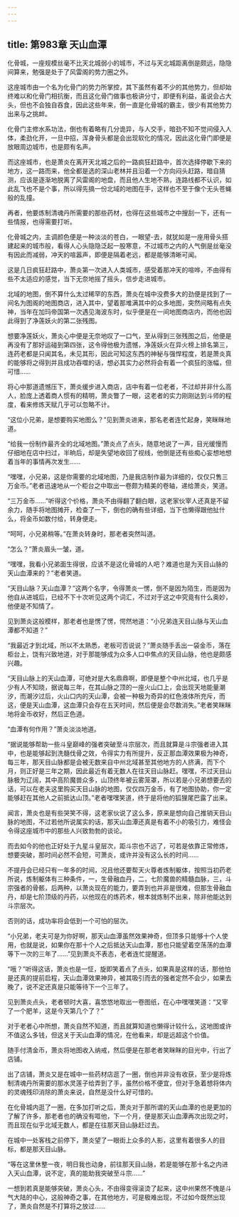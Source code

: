 ```yaml
---
---
---
```

title: 第983章 天山血潭
---



化骨城，一座规模丝毫不比天北城弱小的城市，不过与天北城距离倒是颇远，隐隐间算来，勉强是处于了风雷阁的势力圈之外。

这座城市由一个名为化骨门的势力所掌控，其下虽然有着不少的其他势力，但却始终难以和化骨门相抗衡，而且这化骨门做事也极讲分寸，即便有利益，虽说会占大头，但也不会独自吞食，因此这些年来，倒一直是化骨城的霸主，很少有其他势力出来与之挑衅。

化骨门主修水系功法，倒也有着略有几分诡异，与人交手，暗劲不知不觉间侵入人体，柔劲化开，一旦中招，浑身骨头都是会出现软化的情况，因此这化骨门即便是放眼周边城市，也是颇有名声。

而这座城市，也是萧炎在离开天北城之后的一路疯狂赶路中，首次选择停歇下来的地方，这一路而来，他全都是选的深山老林并且沿着一个方向闷头赶路，暗自猜测，应该是逐渐地脱离了风雷阁的地盘，而且他人生地不熟，连路线都不认识，如此乱飞也不是个事，所以得先搞一份北域的地图在手，这样也不至于像个无头苍蝇般的乱撞。

再者，他要炼制清魂丹所需要的那些药材，也得在这些城市之中搜刮一下，还有一些情报，也得需要打听。

化骨城之内，主调颜色便是一种淡淡的苍白，一眼望-去，就犹如是一座用骨头搭建起来的城市般，看得人心头隐隐泛起一股寒意，不过城市之内的人气倒是丝毫没有因此而减弱，冲天的喧嚣声，即便是隔着老远，都是能够清晰可闻。

这是几日疯狂赶路中，萧炎第一次进入人类城市，感受着那冲天的喧哗，不由得有些不太适应的感觉，当下无奈地摇了摇头，信步走进城市。

北域的地图，倒不算什么太过稀罕的东西，萧炎在城中没费多大的劲便是找到了一间名为图阁的地图商店，进入其中，望着那堆满其中的众多地图，突然间略有点失神，当年在加玛帝国第一次遇见海波东时，似乎便是在一间地图商店内，而他也因此得到了净莲妖火的第二张残图。

想要净莲妖火，萧炎心中便是无奈地叹了一口气，至从得到三张残图之后，他便是再没有了那好运碰到第四张，这令得他极为遗憾，净莲妖火在异火榜上排名第三，连药老都是只闻其名，未见其形，因此可知这东西的神秘与强悍程度，若是萧炎真的能够将之得到并且成功吞噬的话，想必其实力必然将会有着一个疯狂的涨幅，但可惜……

将心中那道遗憾压下，萧炎缓步进入商店，店中有着一位老者，不过却并非什么高人，脸庞上透着商人惯有的精明，萧炎瞥了一眼，这老者的实力刚刚达到斗师的程度，看来修炼天赋几乎可以忽略不计。

“这位小兄弟，是想要购买地图么？”见到萧炎进来，那名老者连忙起身，笑眯眯地道。

“给我一份制作最齐全的北域地图。”萧炎点了点头，随意地说了一声，目光缓慢而仔细地在店中扫过，半晌后，却是失望地收回了视线，他倒是还有些痴心妄想地想着当年的事情再次发生……

“嘿嘿，小兄弟，这是你需要的北域地图，乃是我店制作最为详细的，仅仅只售三万金币。”老者迅速地从一个柜台之中取出一卷颇为精美的卷轴，递给萧炎，笑道。

“三万金币……”听得这个价格，萧炎不由得翻了翻白眼，这老家伙宰人还真是不留余力，随手将地图摊开，检查了一下，倒也的确有些详细，当下也懒得跟他扯什么，将金币如数付给，转身便走。

“呵呵，小兄弟稍等。”在萧炎转身时，那老者突然叫道。

“怎么？”萧炎眉头一皱，道。

“嘿嘿，我看小兄弟面生得很，应该不是这化骨城的人吧？难道也是为天目山脉的天山血潭来的？”老者笑道。

“天目山脉？天山血潭？”这两个名字，令得萧炎一愣，倒不是因为陌生，而是因为他自从进城后，已经不下十次听见这两个词汇，不过对于这之中究竟有什么奥妙，他便是不知情了。

见到萧炎这般模样，那老者也是愣了愣，愕然地道：“小兄弟连天目山脉与天山血潭都不知道？”

“我最近才到北域，所以不太熟悉，老板可否说说？”萧炎随手丢出一袋金币，落在柜台上，饶有兴致地道，对于那能够成为众多人口中焦点的天目山脉，他也是颇感兴趣。

“天目山脉上的天山血潭，可绝对是大名鼎鼎啊，即便是整个中州北域，也几乎是少有人不知晓，据说每三年，在其山脉之顶的一座火山口上，会出现天地能量潮汐，而潮汐过后，火山口内的天山潭，会被一种极为奇异的红色液体所充斥，而这，便是天山血潭，这血潭只会存在五天时间，然后便是会尽数消失。”老者笑眯眯地将金币收好，然后正色道。

“血潭有何作用？”萧炎淡淡地道。

“据说能够帮助一些斗皇巅峰的强者突破至斗宗层次，而且就算是斗宗强者进入其中，也是能够起到洗髓伐骨之效，令得实力有所提升，反正那血潭效果极为神奇，每三年，那天目山脉都是会被无数来自中州北域甚至其他地方的人挤满，而下个月，则正好是三年之期，因此最近有着无数人在往天目山脉赶。嘿嘿，不过天目山脉极为辽阔，其中高阶魔兽众多，山顶终年被云雾笼罩，所以若是小兄弟想要去的话，可以在老夫这里购买天目山脉的地图，仅仅四万金币，有了地图协助，你一定能够赶在其他人之前抵达山顶。”老者嘿嘿笑道，终于是将他的狐狸尾巴露了出来。

闻言，萧炎也是有些哭笑不得，这老家伙说了这么多，原来是想向自己推销天目山脉的地图，不过若他所说属实的话，那天山血潭还真是有着不小的吸引力，难怪会令得这座城市中的那些人兴致勃勃的谈论。

而去如今的他也正好处于九星斗皇层次，距斗宗也不远了，可若是依靠正常修炼，想要突破，那时间必然不会短，可萧炎，或许并没有这么长的时间……

不提丹会已经只有一年多的时间，况且他还要帮天火尊者炼制躯体，按照当初药老所说，炼制躯体有三种条件，一，生骨融血丹，二，七阶魔兽的精髓血脉，三，斗宗强者的骨骸，后两种，以萧炎现在的能力，要弄到也并非是很难，但那生骨融血丹，却是七阶顶级的丹药，以他现在的炼药术，根本就炼制不出来，除非他能达到斗宗层次。

否则的话，成功率将会低到一个可怕的层次。

“小兄弟，老夫可是为你好啊，那天山血潭虽然效果神奇，但顶多只能够十个人使用，也就是说，如果你在那十个人之后抵达天山血潭，那也只能望着空荡荡的血潭等下一次的三年了……”见到萧炎不表态，老者连忙提醒道。

“哦？”听得这话，萧炎也是一怔，旋即笑着点了点头，如果真是这样的话，那他怕是还真的提前启程，天山血潭效果神异，被其吸引而去的强者定然不会少，如果去晚了，说不定还真是只能等待下一个三年了。

见到萧炎点头，老者顿时大喜，喜悠悠地取出一卷图纸，在心中嘿嘿笑道：“又宰了一个肥羊，这是今天第几个了？”

对于老者心中所想，萧炎自然不知道，而且就算知道也懒得计较什么，这地图或许不值这么多钱，但这关于天山血潭的情况，在他看来，却是远超这个价值。

随手付清金币，萧炎将地图收入纳戒，然后便是在那老者笑眯眯的目光中，行出了店铺。

出了店铺，萧炎又是在城中一些药材店逛了一圈，倒也并非没有收获，至少是将炼制清魂丹所需要的那水灵莲子给弄到了手，虽然价格不便宜，但对于急着想将体内的灵魂残印消除的萧炎来说，自然是没什么好可惜的。

在化骨城内逛了一圈，在多加打听之后，萧炎对于那所谓的天山血潭的也是更加的了解了许多，那老者也的确没有哐他，下一个月，便是那天山血潭再次出现之时，而且现在似乎北域无数人，都是在往那天目山脉赶过去。

在城中一处客栈之前停下，萧炎望了一眼街上众多的人影，这里有着很多人的目标，都是那天目山脉。

“等在这里休整一夜，明日我也动身，前往那天目山脉，若是能够在那十名之内进入天山血潭，说不定，真的能助我突破至斗宗……”

一想到若真是能够突破，萧炎心头，不由得变得滚烫了起来，这中州果然不愧是斗气大陆的中心，这般神奇之事，在其他地方，可是极难出现，不过如今既然出现了，萧炎自然是不打算将之放过……